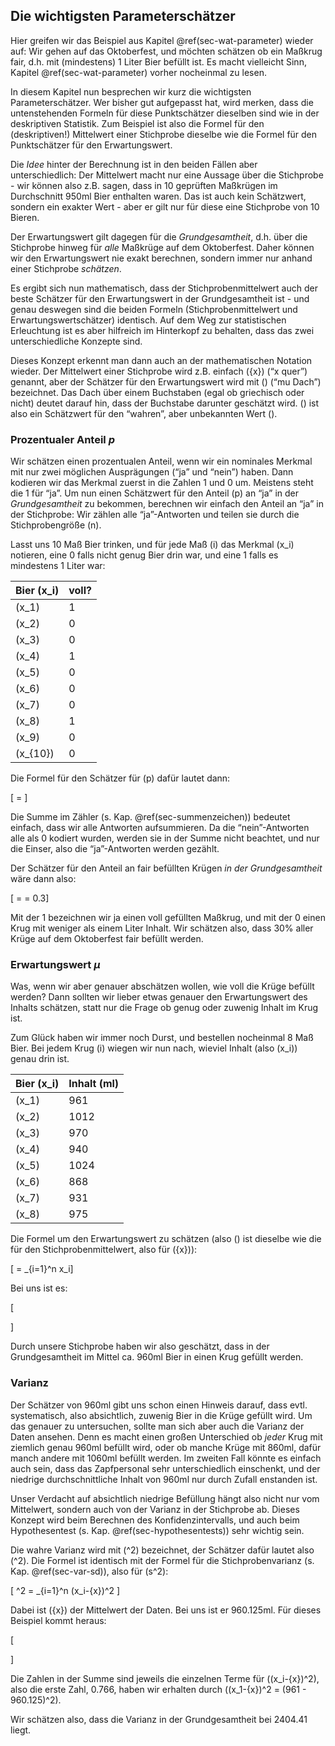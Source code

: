 ## Die wichtigsten Parameterschätzer {#sec-wichtigste-parmsch}

Hier greifen wir das Beispiel aus Kapitel \@ref(sec-wat-parameter) wieder auf: Wir gehen auf das Oktoberfest, und möchten schätzen ob ein Maßkrug fair, d.h. mit (mindestens) 1 Liter Bier befüllt ist. Es macht vielleicht Sinn, Kapitel \@ref(sec-wat-parameter) vorher nocheinmal zu lesen.

In diesem Kapitel nun besprechen wir kurz die wichtigsten Parameterschätzer. Wer bisher gut aufgepasst hat, wird merken, dass die untenstehenden Formeln für diese Punktschätzer dieselben sind wie in der deskriptiven Statistik. Zum Beispiel ist also die Formel für den (deskriptiven!) Mittelwert einer Stichprobe dieselbe wie die Formel für den Punktschätzer für den Erwartungswert.

Die *Idee* hinter der Berechnung ist in den beiden Fällen aber unterschiedlich: Der Mittelwert macht nur eine Aussage über die Stichprobe - wir können also z.B. sagen, dass in 10 geprüften Maßkrügen im Durchschnitt 950ml Bier enthalten waren. Das ist auch kein Schätzwert, sondern ein exakter Wert - aber er gilt nur für diese eine Stichprobe von 10 Bieren.

Der Erwartungswert gilt dagegen für die *Grundgesamtheit*, d.h. über die Stichprobe hinweg für *alle* Maßkrüge auf dem Oktoberfest. Daher können wir den Erwartungswert nie exakt berechnen, sondern immer nur anhand einer Stichprobe *schätzen*.

Es ergibt sich nun mathematisch, dass der Stichprobenmittelwert auch der beste Schätzer für den Erwartungswert in der Grundgesamtheit ist - und genau deswegen sind die beiden Formeln (Stichprobenmittelwert und Erwartungswertschätzer) identisch. Auf dem Weg zur statistischen Erleuchtung ist es aber hilfreich im Hinterkopf zu behalten, dass das zwei unterschiedliche Konzepte sind.

Dieses Konzept erkennt man dann auch an der mathematischen Notation wieder. Der Mittelwert einer Stichprobe wird z.B. einfach \(\bar{x}\) ("x quer") genannt, aber der Schätzer für den Erwartungswert wird mit \(\hat{\mu}\) ("mu Dach") bezeichnet. Das Dach über einem Buchstaben (egal ob griechisch oder nicht) deutet darauf hin, dass der Buchstabe darunter geschätzt wird. \(\hat{\mu}\) ist also ein Schätzwert für den "wahren", aber unbekannten Wert \(\mu\).

### Prozentualer Anteil $p$ {#sec-parmsch-anteil}

Wir schätzen einen prozentualen Anteil, wenn wir ein nominales Merkmal mit nur zwei möglichen Ausprägungen ("ja" und "nein") haben. Dann kodieren wir das Merkmal zuerst in die Zahlen 1 und 0 um. Meistens steht die 1 für "ja". Um nun einen Schätzwert für den Anteil \(p\) an "ja" in der *Grundgesamtheit* zu bekommen, berechnen wir einfach den Anteil an "ja" in der Stichprobe: Wir zählen alle "ja"-Antworten und teilen sie durch die Stichprobengröße \(n\).

Lasst uns 10 Maß Bier trinken, und für jede Maß \(i\) das Merkmal \(x_i\) notieren, eine 0 falls nicht genug Bier drin war, und eine 1 falls es mindestens 1 Liter war:

| Bier \(x_i\) | voll? |
| ------------ | ----- |
| \(x_1\)      | 1     |
| \(x_2\)      | 0     |
| \(x_3\)      | 0     |
| \(x_4\)      | 1     |
| \(x_5\)      | 0     |
| \(x_6\)      | 0     |
| \(x_7\)      | 0     |
| \(x_8\)      | 1     |
| \(x_9\)      | 0     |
| \(x_{10}\)   | 0     |

Die Formel für den Schätzer für \(p\) dafür lautet dann:

\[\hat{p} = \frac{\sum_{i=1}^n x_i}{n}\]

Die Summe im Zähler (s. Kap. \@ref(sec-summenzeichen)) bedeutet einfach, dass wir alle Antworten aufsummieren. Da die "nein"-Antworten alle als 0 kodiert wurden, werden sie in der Summe nicht beachtet, und nur die Einser, also die "ja"-Antworten werden gezählt.

Der Schätzer für den Anteil an fair befüllten Krügen *in der Grundgesamtheit* wäre dann also:

\[\hat{p} = \frac{1+0+0+1+0+0+0+1+0+0}{10} = 0.3\]

Mit der 1 bezeichnen wir ja einen voll gefüllten Maßkrug, und mit der 0 einen Krug mit weniger als einem Liter Inhalt. Wir schätzen also, dass 30% aller Krüge auf dem Oktoberfest fair befüllt werden.

### Erwartungswert $\mu$

Was, wenn wir aber genauer abschätzen wollen, wie voll die Krüge befüllt werden? Dann sollten wir lieber etwas genauer den Erwartungswert des Inhalts schätzen, statt nur die Frage ob genug oder zuwenig Inhalt im Krug ist.

Zum Glück haben wir immer noch Durst, und bestellen nocheinmal 8 Maß Bier. Bei jedem Krug \(i\) wiegen wir nun nach, wieviel Inhalt (also \(x_i\)) genau drin ist.

| Bier \(x_i\) | Inhalt (ml) |
| ------------ | ----------- |
| \(x_1\)      | 961         |
| \(x_2\)      | 1012        |
| \(x_3\)      | 970         |
| \(x_4\)      | 940         |
| \(x_5\)      | 1024        |
| \(x_6\)      | 868         |
| \(x_7\)      | 931         |
| \(x_8\)      | 975         |

Die Formel um den Erwartungswert zu schätzen (also \(\hat{\mu}\) ist dieselbe wie die für den Stichprobenmittelwert, also für \(\bar{x}\)):

\[\hat{\mu} = \frac{1}{n} \cdot \sum_{i=1}^n x_i\]

Bei uns ist es:

\[\begin{aligned}\hat{\mu} = \frac{1}{8} \cdot (& 961+1012+970+940+ \\ &1024+868+931+975) = 960.125 \end{aligned} \]

Durch unsere Stichprobe haben wir also geschätzt, dass in der Grundgesamtheit im Mittel ca. 960ml Bier in einen Krug gefüllt werden.

### Varianz

Der Schätzer von 960ml gibt uns schon einen Hinweis darauf, dass evtl. systematisch, also absichtlich, zuwenig Bier in die Krüge gefüllt wird. Um das genauer zu untersuchen, sollte man sich aber auch die Varianz der Daten ansehen. Denn es macht einen großen Unterschied ob *jeder* Krug mit ziemlich genau 960ml befüllt wird, oder ob manche Krüge mit 860ml, dafür manch andere mit 1060ml befüllt werden. Im zweiten Fall könnte es einfach auch sein, dass das Zapfpersonal sehr unterschiedlich einschenkt, und der niedrige durchschnittliche Inhalt von 960ml nur durch Zufall enstanden ist.

Unser Verdacht auf absichtlich niedrige Befüllung hängt also nicht nur vom Mittelwert, sondern auch von der Varianz in der Stichprobe ab. Dieses Konzept wird beim Berechnen des Konfidenzintervalls, und auch beim Hypothesentest (s. Kap. \@ref(sec-hypothesentests)) sehr wichtig sein.

Die wahre Varianz wird mit \(\sigma^2\) bezeichnet, der Schätzer dafür lautet also \(\hat{\sigma}^2\). Die Formel ist identisch mit der Formel für die Stichprobenvarianz (s. Kap. \@ref(sec-var-sd)), also für \(s^2\):

\[ \hat{\sigma}^2 = \frac{1}{n-1} \sum_{i=1}^n (x_i-\bar{x})^2 \]

Dabei ist \(\bar{x}\) der Mittelwert der Daten. Bei uns ist er 960.125ml. Für dieses Beispiel kommt heraus:

\[\begin{aligned}\hat{\sigma}^2 = \frac{1}{8-1} \cdot (&0.766 + 2691.016 + 97.516 + 405.016 +  \\ &4080.016 + 8487.016 +848.266 + 221.266) = 2404.41 \end{aligned} \]

Die Zahlen in der Summe sind jeweils die einzelnen Terme für \((x_i-\bar{x})^2\), also die erste Zahl, 0.766, haben wir erhalten durch \((x_1-\bar{x})^2 = (961 - 960.125)^2\).

Wir schätzen also, dass die Varianz in der Grundgesamtheit bei 2404.41 liegt.
